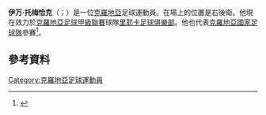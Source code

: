 '''伊万·托梅恰克'''（{{lang-hr|Ivan Tomečak}}；{{bd|1989年|12月7日}}）是一位[[克羅地亞|克羅地亞]]足球運動員。在場上的位置是右後衛。他現在效力於[[克羅地亞足球甲級聯賽|克羅地亞足球甲級聯賽]]球隊[[里耶卡足球俱樂部|里耶卡足球俱樂部]]。他也代表[[克羅地亞國家足球隊|克羅地亞國家足球隊]]參賽<ref>{{cite web|url=http://www.hns-cff.hr/?ln=hr&w=statistike&repka=U&id=14755|publisher=Croatian Football Federation|title=Statistike - Nastupi: Ivan Tomečak|language=hr|accessdate=2010-08-18|archive-date=2019-12-05|archive-url=https://web.archive.org/web/20191205122023/https://hns-cff.hr/?ln=hr&w=statistike&repka=U&id=14755|dead-url=no}}</ref>。
==參考資料==
{{Reflist}}

{{DEFAULTSORT: Tomečak, Ivan}}
[[Category:克羅地亞足球運動員|Category:克羅地亞足球運動員]]